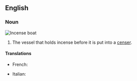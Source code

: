 ==English==

===Noun===
[[File:Museu Quinta das Cruzes, Funchal (8) - Oct 2010.jpg|thumb|Incense boat]]
{{en-noun|sg=[[incense]] [[boat]]}}

# The vessel that holds incense before it is put into a [[censer]].

====Translations====
{{trans-top|vessel for incense}}
* French: {{t+|fr|navette}}
{{trans-mid}}
* Italian: {{t+|it|navicella|f}}
{{trans-bottom}}